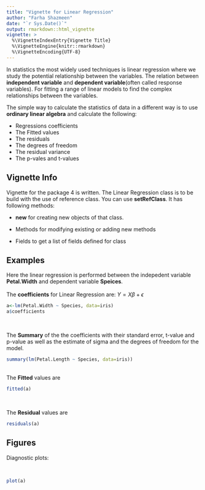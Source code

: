 ```yaml
---
title: "Vignette for Linear Regression"
author: "Farha Shazmeen"
date: "`r Sys.Date()`"
output: rmarkdown::html_vignette
vignette: >
  %\VignetteIndexEntry{Vignette Title}
  %\VignetteEngine{knitr::rmarkdown}
  %\VignetteEncoding{UTF-8}
---
```

In statistics the most widely used techniques is linear regression where we study the potential relationship between the variables. The relation between **independent variable** and **dependent variable**(often called response variables). For fitting a range of linear models to find the complex relationships between the variables.


The simple way to calculate the statistics of data in a  different way  is to use **ordinary linear algebra** and calculate the following:


- Regressions coefficients
- The Fitted values
- The residuals
- The degrees of freedom
- The residual variance
- The p-vales and t-values


## Vignette Info

Vignette for the package 4 is written. The Linear Regression class is to be build with the use of reference class. You can  use **setRefClass**. It has following methods:

- **new** for creating new objects of that class. 

- Methods for modifying existing or adding new methods

- Fields to get a list of fields defined for class




## Examples

Here the linear regression is performed between the indepedent variable **Petal.Width** and dependent variable **Speices**. <br /> <br />
The **coefficients** for  Linear Regression are:
 $Y = X\beta + \epsilon$

```r
a<-lm(Petal.Width ~ Species, data=iris)
a$coefficients
```
<br />

The **Summary** of the the coefficients with their standard error, t-value and p-value as well as the estimate of sigma and the degrees
of freedom for the model.

```r
summary(lm(Petal.Length ~ Species, data=iris))
```
</br >
The **Fitted** values are

```r
fitted(a)
```
</br>

The **Residual** values are 
```r
residuals(a)
```


## Figures
Diagnostic plots:

</br >


```r
plot(a)
```







